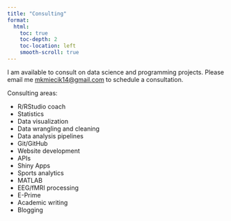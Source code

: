 ```yaml
---
title: "Consulting"
format:
  html:
    toc: true
    toc-depth: 2
    toc-location: left
    smooth-scroll: true
---
```


I am available to consult on data science and programming projects. Please email me [mkmiecik14@gmail.com](mailto:mkmiecik14@gmail.com) to schedule a consultation.

Consulting areas:

* R/RStudio coach
* Statistics
* Data visualization
* Data wrangling and cleaning
* Data analysis pipelines
* Git/GitHub
* Website development
* APIs
* Shiny Apps
* Sports analytics
* MATLAB
* EEG/fMRI processing
* E-Prime
* Academic writing
* Blogging